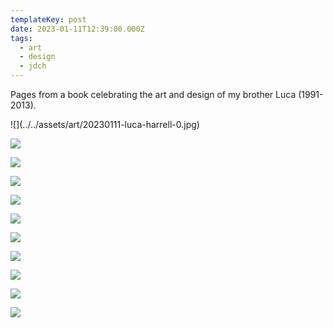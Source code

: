 ```yaml
---
templateKey: post
date: 2023-01-11T12:39:00.000Z
tags:
  - art
  - design
  - jdch
---
```

Pages from a book celebrating the art and design of my brother Luca (1991-2013).

<div className="[&_img]:border [&_img]:border-neutral-300">
  ![](../../assets/art/20230111-luca-harrell-0.jpg)

  ![](../../assets/art/20230111-luca-harrell-1.jpg)

  ![](../../assets/art/20230111-luca-harrell-3.jpg)

  ![](../../assets/art/20230111-luca-harrell-12.jpg)

  ![](../../assets/art/20230111-luca-harrell-27.jpg)

  ![](../../assets/art/20230111-luca-harrell-30.jpg)

  ![](../../assets/art/20230111-luca-harrell-36.jpg)

  ![](../../assets/art/20230111-luca-harrell-60.jpg)

  ![](../../assets/art/20230111-luca-harrell-61.jpg)

  ![](../../assets/art/20230111-luca-harrell-72.jpg)

  ![](../../assets/art/20230111-luca-harrell-73.jpg)
</div>